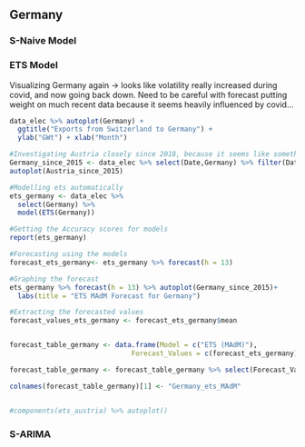 ## Germany

### S-Naive Model










### ETS Model 

Visualizing Germany again -> looks like volatility really increased during covid, and now going back down. Need to be careful with forecast putting weight on much recent data because it seems heavily influenced by covid...


```r
data_elec %>% autoplot(Germany) + 
  ggtitle("Exports from Switzerland to Germany") +
  ylab("GWt") + xlab("Month")
```



```r
#Investigating Austria closely since 2018, because it seems like something changed -> perhaps should use Piecewise!!!
Germany_since_2015 <- data_elec %>% select(Date,Germany) %>% filter(Date >= as.Date("2015-01-01"))
autoplot(Austria_since_2015)

#Modelling ets automatically
ets_germany <- data_elec %>%
  select(Germany) %>%
  model(ETS(Germany))

#Getting the Accuracy scores for models
report(ets_germany)

#Forecasting using the models
forecast_ets_germany<- ets_germany %>% forecast(h = 13)

#Graphing the forecast
ets_germany %>% forecast(h = 13) %>% autoplot(Germany_since_2015)+
  labs(title = "ETS MAdM Forecast for Germany")

#Extracting the forecasted values
forecast_values_ets_germany <- forecast_ets_germany$mean


forecast_table_germany <- data.frame(Model = c("ETS (MAdM)"),
                              Forecast_Values = c(forecast_ets_germany))

forecast_table_germany <- forecast_table_germany %>% select(Forecast_Values..mean)

colnames(forecast_table_germany)[1] <- "Germany_ets_MAdM"


#components(ets_austria) %>% autoplot()
```









### S-ARIMA











